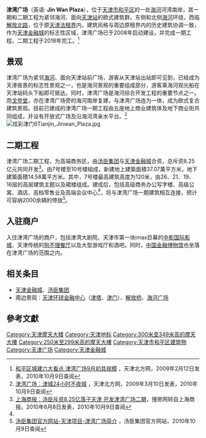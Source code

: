 {{coord|39.13194444|N|117.2030556|E|region:CN_type:landmark_scale:5000|format=dms|display=title}}
{{Infobox building
| name                = 津湾广场<br/>Jin Wan Plaza
| native_name         = 
| native_name_lang    = Chinese
| former_names        = 
| alternate_names     = 
| etymology           = 
| status              = {{green|竣工}}
| building_type       = [[摩天大楼|摩天大楼]]、[[历史建筑|历史建筑]]、[[高层建筑物|高层建筑物]]
| architectural_style = [[后现代主义建筑|后现代主义建筑]]、<br/>[[古典主义建筑|古典主义建筑]]
| use                 = [[办公室|办公室]]、[[酒店|酒店]]、[[公寓|公寓]]、[[零售|零售]]、[[观光|观光]]
| image               = 20190906 184335 Richtone(HDR).jpg
| image_alt           = 
| image_size          = 
| caption             = 傍晚的津湾广场一二期楼宇群，拍摄自[[天津站|天津站]]南广场
| map_type            = 
| map_alt             = 
| map_caption         = 
| relief              = 
| altitude            = 
| structural_system   = 
| material            = [[钢筋混凝土|钢筋混凝土]]、[[玻璃|玻璃]]
| cost                = 8.25亿[[人民币|人民币]]
| ren_cost            = 
| client              = 
| owner               = [[天津市人民政府|天津市人民政府]]/<br/>[[汤臣集团|汤臣集团]]（[[地上權|地上權]]）
| landlord            = [[天津市人民政府|天津市人民政府]]（國有土地所有權）
| current_tenants     = 
| location            = {{flagicon|PRC}} [[中华人民共和国|中国]][[天津市|天津市]][[和平区_(天津市)|和平区]]<br/>[[解放北路|解放北路]]旁与[[海河|海河]]侧岸
| address             = 
| location_town       = 
| location_country    = 
| coordinates         = 
| groundbreaking_date = 
| start_date          = 2008年
| completion_date     = 2018年
| opened_date         = 
| inauguration_date   = 
| relocated_date      = 
| renovation_date     = 
| closing_date        = 
| demolition_date     = 
| destruction_date    = 
| height              = 299.7 米（9座）
| diameter            = 
| circumference       = 
| architectural       = 
| tip                 = 
| antenna_spire       = 299.7[[米_(單位)|米]]（9座）<br/>240.0米（2座）<br/>180.0米（3座）
| roof                = 299.7[[米_(單位)|米]]（9座）
| top_floor           = 
| observatory         = 
| other_dimensions    = 
| floor_count         = 66（9座）<br/>58（2座）<br/>33（3座）
| floor_area          = 
| seating_type        = 
| seating_capacity    = 
| elevator_count      = 
| grounds_area        = 76.00万[[平方米|平方米]]
| architect           = 
| architecture_firm   = 
| structural_engineer = 
| services_engineer   = 
| civil_engineer      = 
| other_designers     = 
| quantity_surveyor   = 
| developer           = 
{{flagicon|PRC}} [[天津市人民政府|天津市人民政府]]/<br/>{{flagicon|PRC}}{{flagicon|HKG}} [[汤臣集团|汤臣集团]]
| main_contractor     = [[中国建筑第六工程局|中国建筑第六工程局]]
| awards              = 
| designations        = 
| ren_architect       = 
| ren_firm            = 
| ren_str_engineer    = 
| ren_serv_engineer   = 
| ren_civ_engineer    = 
| ren_oth_designers   = 
| ren_qty_surveyor    = 
| ren_awards          = 
| rooms               = 
| parking             = 2,000
| url                 = 
| embedded            = 
| references          = <ref>{{cite web | url=https://www.skyscrapercenter.com/complex/652 | title=津湾广场 | access-date=7 May 2016 | archive-date=2021-12-15 | archive-url=https://web.archive.org/web/20211215045558/https://www.skyscrapercenter.com/complex/652 | dead-url=no }}</ref>
}}

'''津湾广场'''（英语: '''Jin Wan Plaza'''），位于[[天津市|天津市]][[和平区_(天津市)|和平区]]的一处[[海河|海河]]河湾南岸，其一期和二期工程为紧邻海河、面向[[天津站|天津站]]的欧式建筑群。东侧和北侧[[海河|海河]]环绕，西临[[解放北路|解放北路]]，位于原[[天津法租界|天津法租界]]内，建筑风格与周边原租界内的历史建筑协调一致，作为[[天津金融城|天津金融城]]的标志性区域，津湾广场已于2008年启动建设，并完成一期工程。二期工程于2018年完工。<ref>[http://news.enorth.com.cn/system/2009/02/12/003891284.shtml 和平区城建六大看点 津湾广场9月初具规模] {{Wayback|url=http://news.enorth.com.cn/system/2009/02/12/003891284.shtml |date=20210415103839 }}，天津北方网，2009年2月12日发表，2010年10月9日查阅</ref>

== 景观 ==
津湾广场为紧邻[[海河|海河]]、面向天津站前广场，游客从天津站出站即可见到，已经成为天津夜景的标志性景观之一，也是海河景观的重要组成部分，游客乘海河观光船在天津站码头下船即可抵达。同时，津湾广场是海河综合开发工程的重要节点之一。而[[戈登堂|戈登堂]]，亦在津湾广场旁的海河南岸复建，与津湾广场连为一体，成为欧式复古建筑景观。目前已建成的津湾广场一期工程由五座地上商业建筑体及地下商业街共同组成，并设有开放式广场及沿海河湾亲水平台。<ref name="A">[http://news.enorth.com.cn/system/2009/03/10/003923177.shtml 津湾广场：津城24小时不夜城] {{Wayback|url=http://news.enorth.com.cn/system/2009/03/10/003923177.shtml |date=20201013065418 }}，天津北方网，2009年3月10日发表，2010年10月9日查阅</ref>
[[File:炫彩津门6Tianjin_Jinwan_Plaza.jpg|thumb]]

== 二期工程 ==
津湾广场二期工程，为高端商务区，由[[汤臣集团|汤臣集团]]与[[天津金融城|天津金融城]]合资，总斥资8.25亿元共同开发<ref>[http://news.tj.soufun.com/2010-06-08/3427321.htm 上海商报：汤臣斥资8.25亿落子天津 开发津湾广场二期]，搜房网转自上海商报，2010年6月8日发表，2010年10月9日查阅</ref>。由7号楼至10号楼組成，新建地上建築面積37.07萬平方米，地下建築面積14.58萬平方米。其中，7号楼最高建筑高度为120米，由26、21、19、16层的高层建筑主题以及裙楼组成。建成后，包括高级商务办公写字楼、高级公寓、酒店、高档零售业及高端会议中心<ref name="A" />，将与津湾广场一期建筑相互连接，预计可容纳2000余辆的停放<ref>[http://www.tomson-group.com/es_jinwan.html 汤臣集团官方网站-天津项目-津湾广场简介] {{Wayback|url=http://www.tomson-group.com/es_jinwan.html |date=20200521142710 }}，汤臣集团官方网站，2010年10月9日查阅</ref>。

== 入驻商户 ==
入住津湾广场的商户，包括津湾大剧院、天津市第一块imax巨幕的[[中国电影集团公司|中影国际影城]]、天津传统的[[狗不理包子|狗不理餐厅]]以及大型游戏厅和酒吧。同时，[[中国金融博物馆|中国金融博物馆]]也坐落在津湾广场的范围之内。

==相关条目==
{{commonscat|Jinwan Plaza}}
*[[天津金融城|天津金融城]]、[[汤臣集团|汤臣集团]]
*周边景观：[[天津环球金融中心|天津环球金融中心]]（[[津塔|津塔]]、[[津门|津门]]）、[[解放桥|解放桥]]、[[天津站|海河广场]]

==參考文獻==
<div class="references-small">
<references />
</div>
{{摩天大楼}}
{{DEFAULTSORT:Tianjin Jinwan Plaza}}
[[Category:天津摩天大楼|Category:天津摩天大楼]]
[[Category:天津地标|Category:天津地标]]
[[Category:300米至349米高的摩天大樓|Category:300米至349米高的摩天大樓]]
[[Category:250米至299米高的摩天大樓|Category:250米至299米高的摩天大樓]]
[[Category:天津市和平区建筑物|Category:天津市和平区建筑物]]
[[Category:天津广场|Category:天津广场]]
[[Category:天津金融城|Category:天津金融城]]